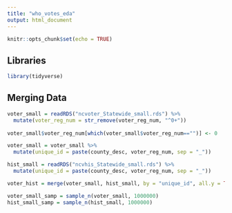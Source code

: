 ```yaml
---
title: "who_votes_eda"
output: html_document
---
```


```r
knitr::opts_chunk$set(echo = TRUE)
```

## Libraries
```r
library(tidyverse)
```
## Merging Data

```r
voter_small = readRDS("ncvoter_Statewide_small.rds") %>%
  mutate(voter_reg_num = str_remove(voter_reg_num, "^0+")) 
  
voter_small$voter_reg_num[which(voter_small$voter_reg_num=="")] <- 0

voter_small = voter_small %>%
  mutate(unique_id = paste(county_desc, voter_reg_num, sep = "_"))

hist_small = readRDS("ncvhis_Statewide_small.rds") %>%
  mutate(unique_id = paste(county_desc, voter_reg_num, sep = "_"))

voter_hist = merge(voter_small, hist_small, by = "unique_id", all.y = TRUE)
```

```r
voter_small_samp = sample_n(voter_small, 1000000) 
hist_small_samp = sample_n(hist_small, 1000000) 
```

```r

```


